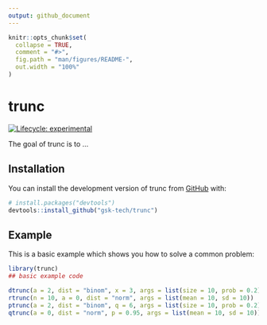 ```yaml
---
output: github_document
---
```


<!-- README.md is generated from README.Rmd. Please edit that file -->

```r
knitr::opts_chunk$set(
  collapse = TRUE,
  comment = "#>",
  fig.path = "man/figures/README-",
  out.width = "100%"
)
```

# trunc

<!-- badges: start -->
[![Lifecycle: experimental](https://img.shields.io/badge/lifecycle-experimental-orange.svg)](https://lifecycle.r-lib.org/articles/stages.html#experimental)
<!-- badges: end -->

The goal of trunc is to ...

## Installation

You can install the development version of trunc from [GitHub](https://github.com/) with:

``` r
# install.packages("devtools")
devtools::install_github("gsk-tech/trunc")
```

## Example

This is a basic example which shows you how to solve a common problem:

```r
library(trunc)
## basic example code
```

```r
dtrunc(a = 2, dist = "binom", x = 3, args = list(size = 10, prob = 0.2))
rtrunc(n = 10, a = 0, dist = "norm", args = list(mean = 10, sd = 10))
ptrunc(a = 2, dist = "binom", q = 6, args = list(size = 10, prob = 0.2))
qtrunc(a = 0, dist = "norm", p = 0.95, args = list(mean = 10, sd = 10))
```
